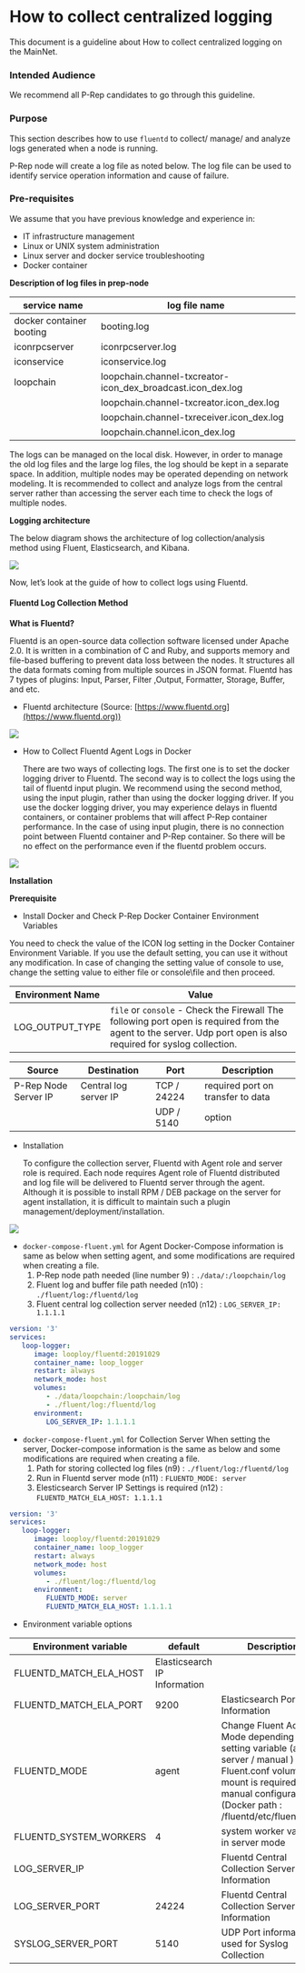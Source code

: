 # How to collect centralized logging

This document is a guideline about How to collect centralized logging on the MainNet.

### Intended Audience

We recommend all P-Rep candidates to go through this guideline.

### Purpose

This section describes how to use `fluentd` to collect/ manage/ and analyze logs generated when a node is running.

P-Rep node will create a log file as noted below. The log file can be used to identify service operation information and cause of failure.

### Pre-requisites

We assume that you have previous knowledge and experience in:

* IT infrastructure management
* Linux or UNIX system administration
* Linux server and docker service troubleshooting
* Docker container

**Description of log files in prep-node**

| service name             | log file name                                                  |
| ------------------------ | -------------------------------------------------------------- |
| docker container booting | booting.log                                                    |
| iconrpcserver            | iconrpcserver.log                                              |
| iconservice              | iconservice.log                                                |
| loopchain                | loopchain.channel-txcreator-icon\_dex\_broadcast.icon\_dex.log |
|                          | loopchain.channel-txcreator.icon\_dex.log                      |
|                          | loopchain.channel-txreceiver.icon\_dex.log                     |
|                          | loopchain.channel.icon\_dex.log                                |

The logs can be managed on the local disk. However, in order to manage the old log files and the large log files, the log should be kept in a separate space. In addition, multiple nodes may be operated depending on network modeling. It is recommended to collect and analyze logs from the central server rather than accessing the server each time to check the logs of multiple nodes.

**Logging architecture**

The below diagram shows the architecture of log collection/analysis method using Fluent, Elasticsearch, and Kibana.

![](/images/logging-architecture.jpeg)

Now, let’s look at the guide of how to collect logs using Fluentd.

#### Fluentd Log Collection Method

**What is Fluentd?**

Fluentd is an open-source data collection software licensed under Apache 2.0. It is written in a combination of C and Ruby, and supports memory and file-based buffering to prevent data loss between the nodes. It structures all the data formats coming from multiple sources in JSON format. Fluentd has 7 types of plugins: Input, Parser, Filter ,Output, Formatter, Storage, Buffer, and etc.

* Fluentd architecture (Source: [https://www.fluentd.org](https://www.fluentd.org))

![](/images/before-after-fluentd.jpeg)

*   How to Collect Fluentd Agent Logs in Docker

    There are two ways of collecting logs. The first one is to set the docker logging driver to Fluentd. The second way is to collect the logs using the tail of fluentd input plugin. We recommend using the second method, using the input plugin, rather than using the docker logging driver. If you use the docker logging driver, you may experience delays in fluentd containers, or container problems that will affect P-Rep container performance. In the case of using input plugin, there is no connection point between Fluentd container and P-Rep container. So there will be no effect on the performance even if the fluentd problem occurs.

![](/images/docker-fluentd.jpeg)

**Installation**

**Prerequisite**

* Install Docker and Check P-Rep Docker Container Environment Variables

You need to check the value of the ICON log setting in the Docker Container Environment Variable. If you use the default setting, you can use it without any modification. In case of changing the setting value of console to use, change the setting value to either file or console\file and then proceed.

| Environment Name  | Value                                                                                                                                                                                            |
| ----------------- | ------------------------------------------------------------------------------------------------------------------------------------------------------------------------------------------------ |
| LOG\_OUTPUT\_TYPE | <code>file</code> or <code>console</code> - Check the Firewall The following port open is required from the agent to the server. Udp port open is also required for syslog collection.        |

| Source               | Destination           | Port        | Description                       |
| -------------------- | --------------------- | ----------- | --------------------------------- |
| P-Rep Node Server IP | Central log server IP | TCP / 24224 | required port on transfer to data |
|                      |                       | UDP / 5140  | option                            |

*   Installation

    To configure the collection server, Fluentd with Agent role and server role is required. Each node requires Agent role of Fluentd distributed and log file will be delivered to Fluentd server through the agent. Although it is possible to install RPM / DEB package on the server for agent installation, it is difficult to maintain such a plugin management/deployment/installation.

![](/images/fluentd-install.jpeg)

* `docker-compose-fluent.yml` for Agent Docker-Compose information is same as below when setting agent, and some modifications are required when creating a file.
  1. P-Rep node path needed (line number 9) : `./data/:/loopchain/log`
  2. Fluent log and buffer file path needed (n10) : `./fluent/log:/fluentd/log`
  3. Fluent central log collection server needed (n12) : `LOG_SERVER_IP: 1.1.1.1`

```yaml
version: '3'
services:
   loop-logger:
      image: looploy/fluentd:20191029
      container_name: loop_logger
      restart: always
      network_mode: host
      volumes:
         - ./data/loopchain:/loopchain/log
         - ./fluent/log:/fluentd/log
      environment:
         LOG_SERVER_IP: 1.1.1.1
```

* `docker-compose-fluent.yml` for Collection Server When setting the server, Docker-compose information is the same as below and some modifications are required when creating a file.
  1. Path for storing collected log files (n9) : `./fluent/log:/fluentd/log`
  2. Run in Fluentd server mode (n11) : `FLUENTD_MODE: server`
  3. Elesticsearch Server IP Settings is required (n12) : `FLUENTD_MATCH_ELA_HOST: 1.1.1.1`

```yaml
version: '3'
services:
   loop-logger:
      image: looploy/fluentd:20191029
      container_name: loop_logger
      restart: always
      network_mode: host
      volumes:
         - ./fluent/log:/fluentd/log
      environment:
         FLUENTD_MODE: server
         FLUENTD_MATCH_ELA_HOST: 1.1.1.1
```

* Environment variable options

| Environment variable      | default                      | Description                                                                                                                                                                                         |
| ------------------------- | ---------------------------- | --------------------------------------------------------------------------------------------------------------------------------------------------------------------------------------------------- |
| FLUENTD\_MATCH\_ELA\_HOST | Elasticsearch IP Information |                                                                                                                                                                                                     |
| FLUENTD\_MATCH\_ELA\_PORT | 9200                         | Elasticsearch Port Information                                                                                                                                                                      |
| FLUENTD\_MODE             | agent                        | Change Fluent Active Mode depending on setting variable (agent / server / manual ) Fluent.conf volume mount is required for manual configuration (Docker path : /fluentd/etc/fluent.conf)        |
| FLUENTD\_SYSTEM\_WORKERS  | 4                            | system worker variable in server mode                                                                                                                                                               |
| LOG\_SERVER\_IP           |                              | Fluentd Central Collection Server IP Information                                                                                                                                                    |
| LOG\_SERVER\_PORT         | 24224                        | Fluentd Central Collection Server Port Information                                                                                                                                                  |
| SYSLOG\_SERVER\_PORT      | 5140                         | UDP Port information used for Syslog Collection                                                                                                                                                     |
